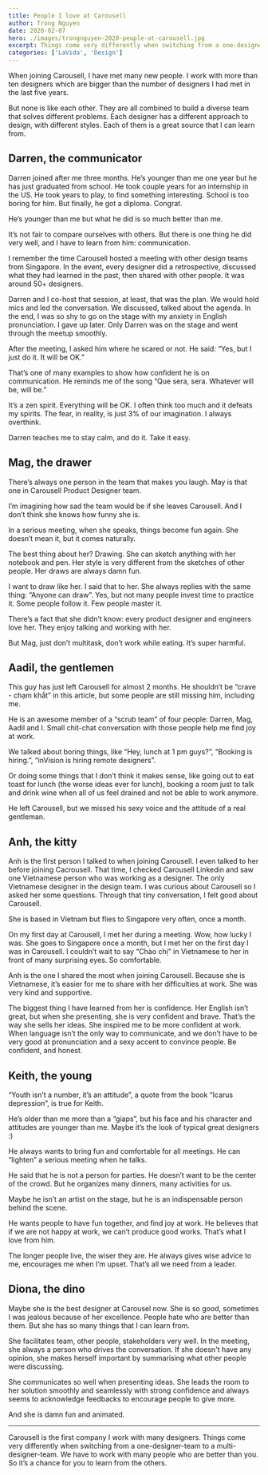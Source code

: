 ```yaml
---
title: People I love at Carousell
author: Trong Nguyen
date: 2020-02-07
hero: ./images/trongnguyen-2020-people-at-carousell.jpg
excerpt: Things come very differently when switching from a one-designer-team to a multi-designer-team. We have to work with many people who are better than you. So it’s a chance for you to learn from the others.
categories: ['LaVida', 'Design']
---
```


When joining Carousell, I have met many new people. I work with more than ten designers which are bigger than the number of designers I had met in the last five years. 

But none is like each other. They are all combined to build a diverse team that solves different problems. Each designer has a different approach to design, with different styles. Each of them is a great source that I can learn from.


## Darren, the communicator
Darren joined after me three months. He’s younger than me one year but he has just graduated from school. He took couple years for an internship in the US. He took years to play, to find something interesting. School is too boring for him. But finally, he got a diploma. Congrat.

He’s younger than me but what he did is so much better than me.

It’s not fair to compare ourselves with others. But there is one thing he did very well, and I have to learn from him: communication.

I remember the time Carousell hosted a meeting with other design teams from Singapore. In the event, every designer did a retrospective, discussed what they had learned in the past, then shared with other people. It was around 50+ designers.

Darren and I co-host that session, at least, that was the plan. We would hold mics and led the conversation. We discussed, talked about the agenda. In the end, I was so shy to go on the stage with my anxiety in English pronunciation. I gave up later. Only Darren was on the stage and went through the meetup smoothly.

After the meeting, I asked him where he scared or not. He said: “Yes, but I just do it. It will be OK.”

That’s one of many examples to show how confident he is on communication. He reminds me of the song “Que sera, sera. Whatever will be, will be.”

It’s a zen spirit. Everything will be OK. I often think too much and it defeats my spirits. The fear, in reality, is just 3% of our imagination. I always overthink.

Darren teaches me to stay calm, and do it. Take it easy.

## Mag, the drawer
There’s always one person in the team that makes you laugh. May is that one in Carousell Product Designer team.

I’m imagining how sad the team would be if she leaves Carousell. And I don’t think she knows how funny she is.

In a serious meeting, when she speaks, things become fun again. She doesn’t mean it, but it comes naturally.

The best thing about her? Drawing. She can sketch anything with her notebook and pen. Her style is very different from the sketches of other people. Her draws are always damn fun.

I want to draw like her. I said that to her. She always replies with the same thing: “Anyone can draw”. Yes, but not many people invest time to practice it. Some people follow it. Few people master it.

There’s a fact that she didn’t know: every product designer and engineers love her. They enjoy talking and working with her.

But Mag, just don’t multitask, don’t work while eating. It’s super harmful.

## Aadil, the gentlemen
This guy has just left Carousell for almost 2 months. He shouldn’t be “crave - chạm khắt” in this article, but some people are still missing him, including me.

He is an awesome member of a “scrub team” of four people: Darren, Mag, Aadil and I. Small chit-chat conversation with those people help me find joy at work.

We talked about boring things, like “Hey, lunch at 1 pm guys?”, “Booking is hiring.”, “inVision is hiring remote designers”.

Or doing some things that I don’t think it makes sense, like going out to eat toast for lunch (the worse ideas ever for lunch), booking a room just to talk and drink wine when all of us feel drained and not be able to work anymore.

He left Carousell, but we missed his sexy voice and the attitude of a real gentleman.

## Anh, the kitty
Anh is the first person I talked to when joining Carousell. I even talked to her before joining Cacrousell. That time, I checked Carousell Linkedin and saw one Vietnamese person who was working as a designer. The only Vietnamese designer in the design team. I was curious about Carousell so I asked her some questions. Through that tiny conversation, I felt good about Carousell.

She is based in Vietnam but flies to Singapore very often, once a month.

On my first day at Carousell, I met her during a meeting. Wow, how lucky I was. She goes to Singapore once a month, but I met her on the first day I was in Carousell. I couldn’t wait to say “Chào chị” in Vietnamese to her in front of many surprising eyes. So comfortable.

Anh is the one I shared the most when joining Carousell. Because she is Vietnamese, it’s easier for me to share with her difficulties at work. She was very kind and supportive.

The biggest thing I have learned from her is confidence. Her English isn’t great, but when she presenting, she is very confident and brave. That’s the way she sells her ideas. She inspired me to be more confident at work. When language isn’t the only way to communicate, and we don’t have to be very good at pronunciation and a sexy accent to convince people. Be confident, and honest.

## Keith, the young
“Youth isn’t a number, it’s an attitude”, a quote from the book “Icarus depression”, is true for Keith.

He’s older than me more than a “giaps”, but his face and his character and attitudes are younger than me. Maybe it’s the look of typical great designers :) 

He always wants to bring fun and comfortable for all meetings. He can “lighten” a serious meeting when he talks.

He said that he is not a person for parties. He doesn’t want to be the center of the crowd. But he organizes many dinners, many activities for us.

Maybe he isn’t an artist on the stage, but he is an indispensable person behind the scene.

He wants people to have fun together, and find joy at work. He believes that if we are not happy at work, we can’t produce good works. That’s what I love from him.

The longer people live, the wiser they are. He always gives wise advice to me, encourages me when I’m upset. That’s all we need from a leader.

## Diona, the dino
Maybe she is the best designer at Carousel now. She is so good, sometimes I was jealous because of her excellence. People hate who are better than them. But she has so many things that I can learn from.

She facilitates team, other people, stakeholders very well. In the meeting, she always a person who drives the conversation. If she doesn't have any opinion, she makes herself important by summarising what other people were discussing.

She communicates so well when presenting ideas. She leads the room to her solution smoothly and seamlessly with strong confidence and always seems to acknowledge feedbacks to encourage people to give more. 

And she is damn fun and animated.

- - - -

Carousell is the first company I work with many designers. Things come very differently when switching from a one-designer-team to a multi-designer-team. We have to work with many people who are better than you. So it’s a chance for you to learn from the others.
